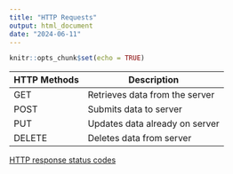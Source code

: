 ---
title: "HTTP Requests"
output: html_document
date: "2024-06-11"
---

```{r setup, include=FALSE}
knitr::opts_chunk$set(echo = TRUE)
```

HTTP Methods| Description
------------|-------------
GET         | Retrieves data from the server
POST        | Submits data to server
PUT         | Updates data already on server
DELETE      | Deletes data from server

[HTTP response status codes](https://developer.mozilla.org/en-US/docs/Web/HTTP/Status?utm_medium=Exinfluencer&utm_source=Exinfluencer&utm_content=000026UJ&utm_term=10006555&utm_id=NA-SkillsNetwork-Channel-SkillsNetworkCoursesIBMDeveloperSkillsNetworkRP0101ENCoursera889-2022-01-01)